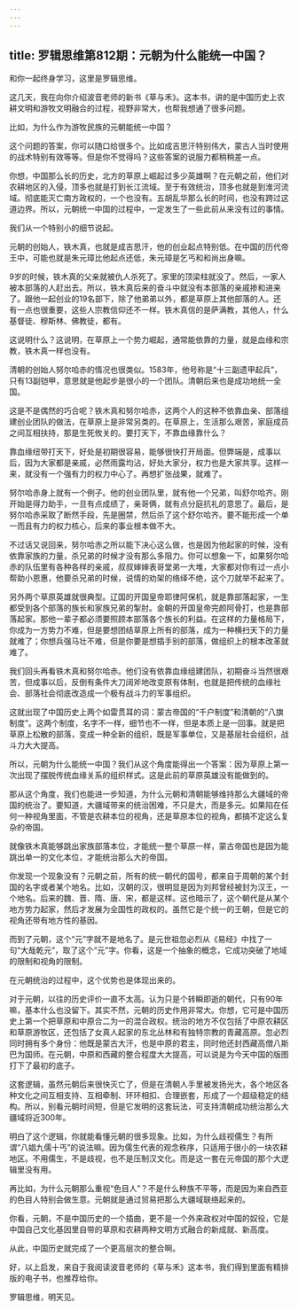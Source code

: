 ```yaml
---
---
---
```

title: 罗辑思维第812期：元朝为什么能统一中国？
---

和你一起终身学习，这里是罗辑思维。

这几天，我在向你介绍波音老师的新书《草与禾》。这本书，讲的是中国历史上农耕文明和游牧文明融合的过程，视野非常大，也帮我想通了很多问题。

比如，为什么作为游牧民族的元朝能统一中国？

这个问题的答案，你可以随口给很多个。比如成吉思汗特别伟大，蒙古人当时使用的战术特别有效等等。但是你不觉得吗？这些答案的说服力都稍稍差一点。

你想，中国那么长的历史，北方的草原上崛起过多少英雄啊？在元朝之前，他们对农耕地区的入侵，顶多也就是打到长江流域。至于有效统治，顶多也就是到淮河流域。彻底能灭亡南方政权的，一个也没有。五胡乱华那么长的时间，也没有跨过这道边界。所以，元朝统一中国的过程中，一定发生了一些此前从来没有过的事情。

我们从一个特别小的细节说起。

元朝的创始人，铁木真，也就是成吉思汗，他的创业起点特别低。在中国的历代帝王中，可能也就是朱元璋比他起点还低，朱元璋是乞丐和和尚出身嘛。

9岁的时候，铁木真的父亲就被仇人杀死了。家里的顶梁柱就没了。然后，一家人被本部落的人赶出去。所以，铁木真后来的奋斗中就没有本部落的亲戚掺和进来了。跟他一起创业的19名部下，除了他弟弟以外，都是草原上其他部落的人。还有一点也很重要，这些人宗教信仰还不一样。铁木真信的是萨满教，其他人，什么基督徒、穆斯林、佛教徒，都有。

这说明什么？这说明，在草原上一个势力崛起，通常能依靠的力量，就是血缘和宗教，铁木真一样也没有。

清朝的创始人努尔哈赤的情况也很类似。1583年，他号称是“十三副遗甲起兵”，只有13副铠甲，意思就是他起步是很小的一个团队。清朝后来也是成功地统一全国。

这是不是偶然的巧合呢？铁木真和努尔哈赤，这两个人的这种不依靠血亲、部落组建创业团队的做法，在草原上是非常另类的。在草原上，生活那么艰苦，家庭成员之间互相扶持，那是生死攸关的。要打天下，不靠血缘靠什么？

靠血缘纽带打天下，好处是初期很容易，能够很快打开局面。但弊端是，成事以后，因为大家都是亲戚，必然雨露均沾，好处大家分，权力也是大家共享。这样一来，就没有一个强有力的权力中心了。再想扩张战果，就难了。

努尔哈赤身上就有一个例子。他的创业团队里，就有他一个兄弟，叫舒尔哈齐。刚开始是得力助手，一旦有点成绩了，亲哥俩，就有点分庭抗礼的意思了。最后，是努尔哈赤采取了断然手段，先是圈禁，然后杀了这个舒尔哈齐。要不能形成一个单一而且有力的权力核心，后来的事业根本做不大。

不过话又说回来，努尔哈赤之所以能下决心这么做，也是因为他起家的时候，没有依靠家族的力量，杀兄弟的时候才没有那么多阻力。你可以想象一下，如果努尔哈赤的队伍里有各种各样的亲戚，叔叔婶婶表哥堂弟一大堆，大家都对你有过一点小帮助小恩惠，他要杀兄弟的时候，说情的劝架的络绎不绝，这个刀就举不起来了。

另外两个草原英雄就很典型。辽国的开国皇帝耶律阿保机，就是靠部落起家，一生都受到各个部落的族长和家族兄弟的掣肘。金朝的开国皇帝完颜阿骨打，也是靠部落起家。那他一辈子都必须要照顾本部落各个族长的利益。在这样的力量格局下，你成为一方势力不难，但是要想团结草原上所有的部落，成为一种横扫天下的力量就难了；你想兵强马壮不难，但是你要是想插手别的部落，做组织上的根本改革就难了。

我们回头再看铁木真和努尔哈赤。他们没有依靠血缘组建团队，初期奋斗当然很艰苦，但成事以后，反倒有条件大刀阔斧地改变原有体制，也就是把传统的血缘社会、部落社会彻底改造成一个极有战斗力的军事组织。

这就出现了中国历史上两个如雷贯耳的词：蒙古帝国的“千户制度”和清朝的“八旗制度”。这两个制度，名字不一样，细节也不一样，但是本质上是一回事。就是把草原上松散的部落，变成一种全新的组织，既是军事单位，又是基层社会组织，战斗力大大提高。

所以，元朝为什么能统一中国？我们从这个角度能得出一个答案：因为草原上第一次出现了摆脱传统血缘关系的组织样式。这是此前的草原英雄没有能做到的。

那从这个角度，我们也能进一步知道，为什么元朝和清朝能够维持那么大疆域的帝国的统治了。要知道，大疆域带来的统治困难，不只是大，而是多元。如果陷在任何一种视角里面，不管是农耕本位的视角，还是草原本位的视角，都搞不定这么复杂的帝国。

就像铁木真能够跳出家族部落本位，才能统一整个草原一样，蒙古帝国也是因为能跳出单一的文化本位，才能统治那么大的帝国。

你发现一个现象没有？元朝之前，所有的统一朝代的国号，都来自于周朝的某个封国的名字或者某个地名。比如，汉朝的汉，很明显是因为刘邦曾经被封为汉王，一个地名。后来的魏、晋、隋、唐、宋，都是这样。这也暗示了，这个朝代是从某个地方势力起家，然后才发展为全国性的政权的。虽然它是个统一的王朝，但是它的视角还带有地方性的基因。

而到了元朝，这个“元”字就不是地名了。是元世祖忽必烈从《易经》中找了一句“大哉乾元”，取了这个“元”字。你看，这是一个抽象的概念，它成功突破了地域的限制和视角的限制。

在元朝统治的过程中，这个优势也是体现出来的。

对于元朝，以往的历史评价一直不太高。认为只是个转瞬即逝的朝代，只有90年嘛，基本什么也没留下。其实不然，元朝的历史作用非常大。你想，它可是中国历史上第一个把草原和中原合二为一的混合政权。统治的地方不仅包括了中原农耕区和草原游牧区，还包括了女真人起家的东北丛林和有独特宗教的青藏高原。忽必烈同时拥有多个身份：他既是蒙古大汗，也是中原的君主，同时他还封西藏高僧八斯巴为国师。在元朝，中原和西藏的整合程度大大提高，可以说是为今天中国的版图打下了最初的底子。

这套逻辑，虽然元朝后来很快灭亡了，但是在清朝人手里被发扬光大，各个地区各种文化之间互相支持、互相牵制、环环相扣、合理嵌套，形成了一个超级稳定的结构。所以，别看元朝时间短，但是它发明的这套玩法，可支持清朝成功统治那么大疆域将近300年。

明白了这个逻辑，你就能看懂元朝的很多现象。比如，为什么歧视儒生？有所谓“八娼九儒十丐”的说法嘛。因为儒生代表的观念秩序，只适用于很小的一块农耕地区。不用儒生，不是歧视，也不是压制汉文化。而是这一套在元帝国的那个大逻辑里没有用。

再比如，为什么元朝那么重视“色目人”？不是什么种族不平等，而是因为来自西亚的色目人特别会做生意。元朝就是通过贸易把那么大疆域联络起来的。

你看，元朝，不是中国历史的一个插曲，更不是一个外来政权对中国的奴役，它是中国自己文化基因里自带的草原和农耕两种文明方式融合的新成就、新高度。

从此，中国历史就完成了一个更高层次的整合啊。

好，以上启发，来自于我阅读波音老师的《草与禾》这本书，我们得到里面有精排版的电子书，也推荐给你。

罗辑思维，明天见。

